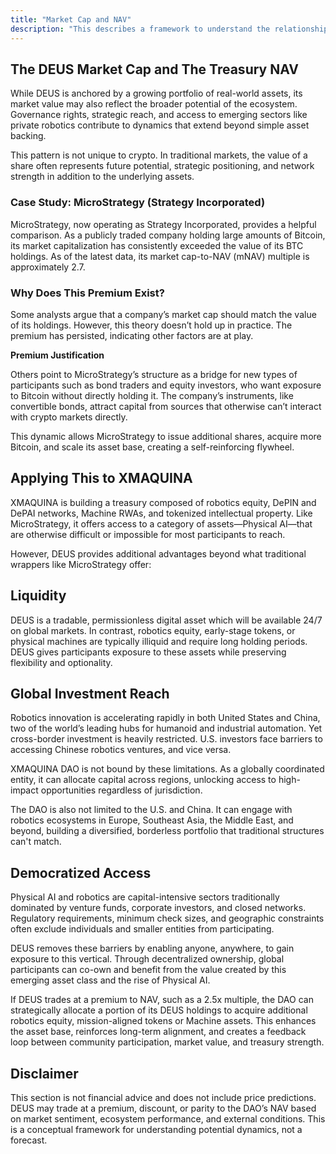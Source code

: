 ```yaml
---
title: "Market Cap and NAV"
description: "This describes a framework to understand the relationship between the NAB and the DEUS market cap. "
---
```


## **The DEUS Market Cap and The Treasury NAV**

While DEUS is anchored by a growing portfolio of real-world assets, its market value may also reflect the broader potential of the ecosystem. Governance rights, strategic reach, and access to emerging sectors like private robotics contribute to dynamics that extend beyond simple asset backing.

This pattern is not unique to crypto. In traditional markets, the value of a share often represents future potential, strategic positioning, and network strength in addition to the underlying assets.

### Case Study: MicroStrategy (Strategy Incorporated)

MicroStrategy, now operating as Strategy Incorporated, provides a helpful comparison. As a publicly traded company holding large amounts of Bitcoin, its market capitalization has consistently exceeded the value of its BTC holdings. As of the latest data, its market cap-to-NAV (mNAV) multiple is approximately 2.7.

### **Why Does This Premium Exist?**

Some analysts argue that a company’s market cap should match the value of its holdings. However, this theory doesn’t hold up in practice. The premium has persisted, indicating other factors are at play.

**Premium Justification**

Others point to MicroStrategy’s structure as a bridge for new types of participants such as bond traders and equity investors, who want exposure to Bitcoin without directly holding it. The company’s instruments, like convertible bonds, attract capital from sources that otherwise can’t interact with crypto markets directly.

This dynamic allows MicroStrategy to issue additional shares, acquire more Bitcoin, and scale its asset base, creating a self-reinforcing flywheel.

## Applying This to XMAQUINA

XMAQUINA is building a treasury composed of robotics equity, DePIN and DePAI networks, Machine RWAs, and tokenized intellectual property. Like MicroStrategy, it offers access to a category of assets—Physical AI—that are otherwise difficult or impossible for most participants to reach.

However, DEUS provides additional advantages beyond what traditional wrappers like MicroStrategy offer:

## **Liquidity**

DEUS is a tradable, permissionless digital asset which will be available 24/7 on global markets. In contrast, robotics equity, early-stage tokens, or physical machines are typically illiquid and require long holding periods. DEUS gives participants exposure to these assets while preserving flexibility and optionality.

## **Global Investment Reach**

Robotics innovation is accelerating rapidly in both United States and China, two of the world’s leading hubs for humanoid and industrial automation. Yet cross-border investment is heavily restricted. U.S. investors face barriers to accessing Chinese robotics ventures, and vice versa.

XMAQUINA DAO is not bound by these limitations. As a globally coordinated entity, it can allocate capital across regions, unlocking access to high-impact opportunities regardless of jurisdiction.

The DAO is also not limited to the U.S. and China. It can engage with robotics ecosystems in Europe, Southeast Asia, the Middle East, and beyond, building a diversified, borderless portfolio that traditional structures can't match.

## **Democratized Access**

Physical AI and robotics are capital-intensive sectors traditionally dominated by venture funds, corporate investors, and closed networks. Regulatory requirements, minimum check sizes, and geographic constraints often exclude individuals and smaller entities from participating.

DEUS removes these barriers by enabling anyone, anywhere, to gain exposure to this vertical. Through decentralized ownership, global participants can co-own and benefit from the value created by this emerging asset class and the rise of Physical AI.

If DEUS trades at a premium to NAV, such as a 2.5x multiple, the DAO can strategically allocate a portion of its DEUS holdings to acquire additional robotics equity, mission-aligned tokens or Machine assets. This enhances the asset base, reinforces long-term alignment, and creates a feedback loop between community participation, market value, and treasury strength.

## **Disclaimer**

This section is not financial advice and does not include price predictions. DEUS may trade at a premium, discount, or parity to the DAO’s NAV based on market sentiment, ecosystem performance, and external conditions. This is a conceptual framework for understanding potential dynamics, not a forecast.